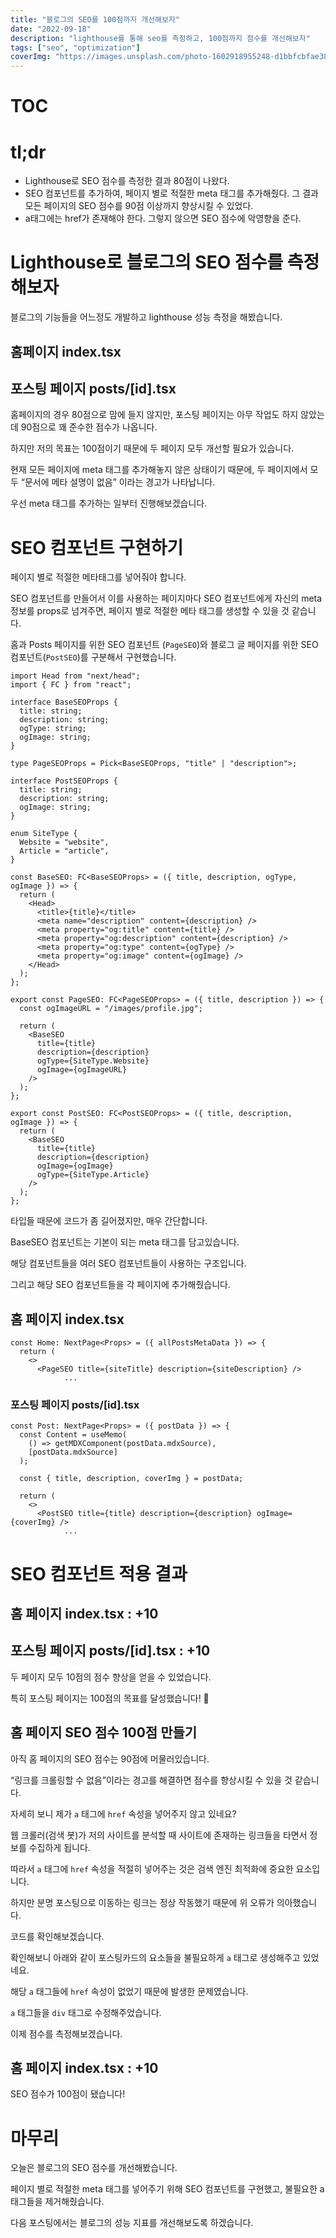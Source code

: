```yaml
---
title: "블로그의 SEO를 100점까지 개선해보자"
date: "2022-09-18"
description: "lighthouse를 통해 seo를 측정하고, 100점까지 점수를 개선해보자"
tags: ["seo", "optimization"]
coverImg: "https://images.unsplash.com/photo-1602918955248-d1bbfcbfae38?ixlib=rb-4.0.3&ixid=M3wxMjA3fDB8MHxzZWFyY2h8M3x8bmVvbiUyMGxpZ2h0fGVufDB8fDB8fHww&auto=format&fit=crop&w=800&q=60"
---
```


# TOC

# tl;dr

- Lighthouse로 SEO 점수를 측정한 결과 80점이 나왔다.
- SEO 컴포넌트를 추가하여, 페이지 별로 적절한 meta 태그를 추가해줬다. 그 결과 모든 페이지의 SEO 점수를 90점 이상까지 향상시킬 수 있었다.
- a태그에는 href가 존재해야 한다. 그렇지 않으면 SEO 점수에 악영향을 준다.

# Lighthouse로 블로그의 SEO 점수를 측정해보자

블로그의 기능들을 어느정도 개발하고 lighthouse 성능 측정을 해봤습니다.

## 홈페이지 index.tsx

<MdxImage
  alt="%E1%84%89%E1%85%B3%E1%84%8F%E1%85%B3%E1%84%85%E1%85%B5%E1%86%AB%E1%84%89%E1%85%A3%E1%86%BA_2022-09-18_%E1%84%8B%E1%85%A9%E1%84%92%E1%85%AE_3 19 50"
  src="https://user-images.githubusercontent.com/53213397/190890097-59d3f0f2-4272-4f96-bcaa-2f41b34ef987.png"
/>

## 포스팅 페이지 posts/[id].tsx

<MdxImage
  alt="%E1%84%89%E1%85%B3%E1%84%8F%E1%85%B3%E1%84%85%E1%85%B5%E1%86%AB%E1%84%89%E1%85%A3%E1%86%BA_2022-09-18_%E1%84%8B%E1%85%A9%E1%84%92%E1%85%AE_3 19 21"
  src="https://user-images.githubusercontent.com/53213397/190890096-cb14e6c9-b6ad-422a-999b-ede3252f13ca.png"
/>

홈페이지의 경우 80점으로 맘에 들지 않지만, 포스팅 페이지는 아무 작업도 하지 않았는데 90점으로 꽤 준수한 점수가 나옵니다.

하지만 저의 목표는 100점이기 때문에 두 페이지 모두 개선할 필요가 있습니다.

현재 모든 페이지에 meta 태그를 추가해놓지 않은 상태이기 때문에, 두 페이지에서 모두 “문서에 메타 설명이 없음” 이라는 경고가 나타납니다.

우선 meta 태그를 추가하는 일부터 진행해보겠습니다.

# SEO 컴포넌트 구현하기

페이지 별로 적절한 메타태그를 넣어줘야 합니다.

SEO 컴포넌트를 만들어서 이를 사용하는 페이지마다 SEO 컴포넌트에게 자신의 meta 정보를 props로 넘겨주면, 페이지 별로 적절한 메타 태그를 생성할 수 있을 것 같습니다.

홈과 Posts 페이지를 위한 SEO 컴포넌트 (`PageSEO`)와 블로그 글 페이지를 위한 SEO 컴포넌트(`PostSEO`)를 구분해서 구현했습니다.

```tsx
import Head from "next/head";
import { FC } from "react";

interface BaseSEOProps {
  title: string;
  description: string;
  ogType: string;
  ogImage: string;
}

type PageSEOProps = Pick<BaseSEOProps, "title" | "description">;

interface PostSEOProps {
  title: string;
  description: string;
  ogImage: string;
}

enum SiteType {
  Website = "website",
  Article = "article",
}

const BaseSEO: FC<BaseSEOProps> = ({ title, description, ogType, ogImage }) => {
  return (
    <Head>
      <title>{title}</title>
      <meta name="description" content={description} />
      <meta property="og:title" content={title} />
      <meta property="og:description" content={description} />
      <meta property="og:type" content={ogType} />
      <meta property="og:image" content={ogImage} />
    </Head>
  );
};

export const PageSEO: FC<PageSEOProps> = ({ title, description }) => {
  const ogImageURL = "/images/profile.jpg";

  return (
    <BaseSEO
      title={title}
      description={description}
      ogType={SiteType.Website}
      ogImage={ogImageURL}
    />
  );
};

export const PostSEO: FC<PostSEOProps> = ({ title, description, ogImage }) => {
  return (
    <BaseSEO
      title={title}
      description={description}
      ogImage={ogImage}
      ogType={SiteType.Article}
    />
  );
};
```

타입들 때문에 코드가 좀 길어졌지만, 매우 간단합니다.

BaseSEO 컴포넌트는 기본이 되는 meta 태그를 담고있습니다.

해당 컴포넌트들을 여러 SEO 컴포넌트들이 사용하는 구조입니다.

그리고 해당 SEO 컴포넌트들을 각 페이지에 추가해줬습니다.

## 홈 페이지 index.tsx

```tsx {4} showLineNumbers
const Home: NextPage<Props> = ({ allPostsMetaData }) => {
  return (
    <>
      <PageSEO title={siteTitle} description={siteDescription} />
			...
```

### 포스팅 페이지 posts/[id].tsx

```tsx {11} showLineNumbers
const Post: NextPage<Props> = ({ postData }) => {
  const Content = useMemo(
    () => getMDXComponent(postData.mdxSource),
    [postData.mdxSource]
  );

  const { title, description, coverImg } = postData;

  return (
    <>
      <PostSEO title={title} description={description} ogImage={coverImg} />
			...
```

# SEO 컴포넌트 적용 결과

## 홈 페이지 index.tsx : +10

<MdxImage
  alt="%E1%84%89%E1%85%B3%E1%84%8F%E1%85%B3%E1%84%85%E1%85%B5%E1%86%AB%E1%84%89%E1%85%A3%E1%86%BA_2022-09-18_%E1%84%8B%E1%85%A9%E1%84%92%E1%85%AE_3 35 37"
  src="https://user-images.githubusercontent.com/53213397/190890095-372149dc-6c3b-4db6-b247-18179a97c1ee.png"
/>

## 포스팅 페이지 posts/[id].tsx : +10

<MdxImage
  alt="%E1%84%89%E1%85%B3%E1%84%8F%E1%85%B3%E1%84%85%E1%85%B5%E1%86%AB%E1%84%89%E1%85%A3%E1%86%BA_2022-09-18_%E1%84%8B%E1%85%A9%E1%84%92%E1%85%AE_3 36 09"
  src="https://user-images.githubusercontent.com/53213397/190890094-162e06de-4b51-4a96-8e22-bf2bc0cfaf15.png"
/>

두 페이지 모두 10점의 점수 향상을 얻을 수 있었습니다.

특히 포스팅 페이지는 100점의 목표를 달성했습니다! 🚀

## 홈 페이지 SEO 점수 100점 만들기

아직 홈 페이지의 SEO 점수는 90점에 머물러있습니다.

“링크를 크롤링할 수 없음”이라는 경고를 해결하면 점수를 향상시킬 수 있을 것 같습니다.

<MdxImage
  alt="%E1%84%89%E1%85%B3%E1%84%8F%E1%85%B3%E1%84%85%E1%85%B5%E1%86%AB%E1%84%89%E1%85%A3%E1%86%BA_2022-09-18_%E1%84%8B%E1%85%A9%E1%84%92%E1%85%AE_3 42 42"
  src="https://user-images.githubusercontent.com/53213397/190890093-8a172139-20c1-4258-b5e9-ede5745ecfb3.png"
/>

자세히 보니 제가 `a` 태그에 `href` 속성을 넣어주지 않고 있네요?

웹 크롤러(검색 봇)가 저의 사이트를 분석할 때 사이트에 존재하는 링크들을 타면서 정보를 수집하게 됩니다.

따라서 `a` 태그에 `href` 속성을 적절히 넣어주는 것은 검색 엔진 최적화에 중요한 요소입니다.

<MdxImage
  alt="%E1%84%89%E1%85%B3%E1%84%8F%E1%85%B3%E1%84%85%E1%85%B5%E1%86%AB%E1%84%89%E1%85%A3%E1%86%BA_2022-09-18_%E1%84%8B%E1%85%A9%E1%84%92%E1%85%AE_3 43 51"
  src="https://user-images.githubusercontent.com/53213397/190890092-eeed0fec-dca8-404d-8e48-31386d9eaa9d.png"
/>

하지만 분명 포스팅으로 이동하는 링크는 정상 작동했기 때문에 위 오류가 의아했습니다.

코드를 확인해보겠습니다.

확인해보니 아래와 같이 포스팅카드의 요소들을 불필요하게 `a` 태그로 생성해주고 있었네요.

해당 `a` 태그들에 `href` 속성이 없었기 때문에 발생한 문제였습니다.

`a` 태그들을 `div` 태그로 수정해주었습니다.

<MdxImage
  alt="%E1%84%89%E1%85%B3%E1%84%8F%E1%85%B3%E1%84%85%E1%85%B5%E1%86%AB%E1%84%89%E1%85%A3%E1%86%BA_2022-09-18_%E1%84%8B%E1%85%A9%E1%84%92%E1%85%AE_3 57 36"
  src="https://user-images.githubusercontent.com/53213397/190890091-00df0991-99b7-4569-8440-59d584a9e5ba.png"
/>

이제 점수를 측정해보겠습니다.

## 홈 페이지 index.tsx : +10

<MdxImage
  alt="%E1%84%89%E1%85%B3%E1%84%8F%E1%85%B3%E1%84%85%E1%85%B5%E1%86%AB%E1%84%89%E1%85%A3%E1%86%BA_2022-09-18_%E1%84%8B%E1%85%A9%E1%84%92%E1%85%AE_3 59 34"
  src="https://user-images.githubusercontent.com/53213397/190890090-1cc43023-df86-4cfe-9e43-c1ac64631732.png"
/>

SEO 점수가 100점이 됐습니다!

# 마무리

오늘은 블로그의 SEO 점수를 개선해봤습니다.

페이지 별로 적절한 meta 태그를 넣어주기 위해 SEO 컴포넌트를 구현했고, 불필요한 a태그들을 제거해줬습니다.

다음 포스팅에서는 블로그의 성능 지표를 개선해보도록 하겠습니다.

